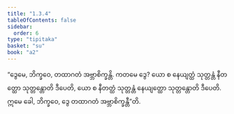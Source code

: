 ```yaml
---
title: "1.3.4"
tableOfContents: false
sidebar:
  order: 6
type: "tipitaka"
basket: "su"
book: "a2"
---
```



<DynamicBreadcrumb />

<Division number="25" book="a2">

<Paragraph number="59" book="a2">
“ဒွေမေ, ဘိက္ခဝေ, တထာဂတံ အဗ္ဘာစိက္ခန္တိ. ကတမေ ဒွေ? ယော စ နေယျတ္ထံ သုတ္တန္တံ နီတတ္ထော သုတ္တန္တောတိ ဒီပေတိ, ယော စ နီတတ္ထံ သုတ္တန္တံ နေယျတ္ထော သုတ္တန္တောတိ ဒီပေတိ. ဣမေ ခေါ, ဘိက္ခဝေ, ဒွေ တထာဂတံ အဗ္ဘာစိက္ခန္တီ”တိ.
</Paragraph>
</Division>